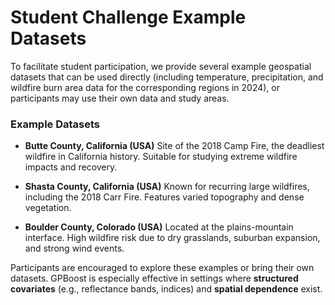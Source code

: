 # Student Challenge Example Datasets {.unnumbered}

To facilitate student participation, we provide several example geospatial datasets that can be used directly (including temperature, precipitation, and wildfire burn area data for the corresponding regions in 2024), or participants may use their own data and study areas.

### Example Datasets

* **Butte County, California (USA)**
  Site of the 2018 Camp Fire, the deadliest wildfire in California history. Suitable for studying extreme wildfire impacts and recovery.

* **Shasta County, California (USA)**
  Known for recurring large wildfires, including the 2018 Carr Fire. Features varied topography and dense vegetation.

* **Boulder County, Colorado (USA)**
  Located at the plains-mountain interface. High wildfire risk due to dry grasslands, suburban expansion, and strong wind events.

Participants are encouraged to explore these examples or bring their own datasets. GPBoost is especially effective in settings where **structured covariates** (e.g., reflectance bands, indices) and **spatial dependence** exist.
